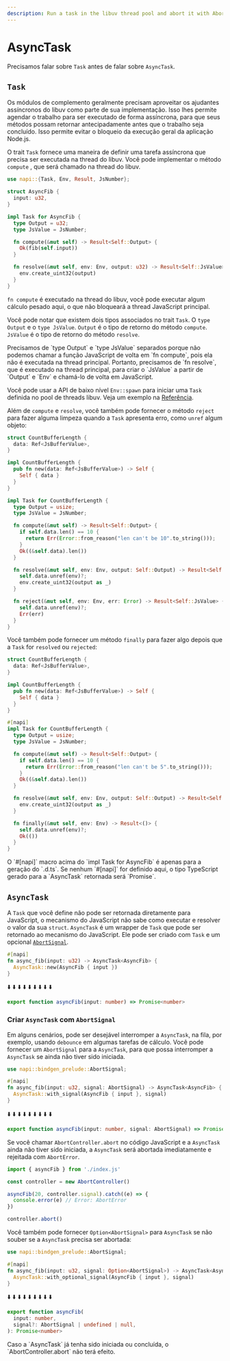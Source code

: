 ```yaml
---
description: Run a task in the libuv thread pool and abort it with AbortSignal.
---
```


# AsyncTask

Precisamos falar sobre `Task` antes de falar sobre `AsyncTask`.

## `Task`

Os módulos de complemento geralmente precisam aproveitar os ajudantes assíncronos do libuv como parte de sua implementação. Isso lhes permite agendar o trabalho para ser executado de forma assíncrona, para que seus métodos possam retornar antecipadamente antes que o trabalho seja concluído. Isso permite evitar o bloqueio da execução geral da aplicação Node.js.

O trait `Task` fornece uma maneira de definir uma tarefa assíncrona que precisa ser executada na thread do libuv. Você pode implementar o método `compute` , que será chamado na thread do libuv.

```rust {11-13} filename="lib.rs"
use napi::{Task, Env, Result, JsNumber};

struct AsyncFib {
  input: u32,
}

impl Task for AsyncFib {
  type Output = u32;
  type JsValue = JsNumber;

  fn compute(&mut self) -> Result<Self::Output> {
    Ok(fib(self.input))
  }

  fn resolve(&mut self, env: Env, output: u32) -> Result<Self::JsValue> {
    env.create_uint32(output)
  }
}
```

`fn compute` é executado na thread do libuv, você pode executar algum cálculo pesado aqui, o que não bloqueará a thread JavaScript principal.

Você pode notar que existem dois tipos associados no trait `Task`. O `type Output` e o `type JsValue`. `Output` é o tipo de retorno do método `compute`. `JsValue` é o tipo de retorno do método `resolve`.


<Callout>
  Precisamos de `type Output` e `type JsValue` separados porque não podemos
  chamar a função JavaScript de volta em `fn compute`, pois ela não é executada
  na thread principal. Portanto, precisamos de `fn resolve`, que é executado na
  thread principal, para criar o `JsValue` a partir de `Output` e `Env` e
  chamá-lo de volta em JavaScript.
</Callout>

Você pode usar a API de baixo nível `Env::spawn` para iniciar uma `Task` definida no pool de threads libuv. Veja um exemplo na [Referência](../compat-mode/concepts/ref).

Além de `compute` e `resolve`, você também pode fornecer o método `reject` para fazer alguma limpeza quando a `Task` apresenta erro, como `unref` algum objeto:

```rust {28} filename="lib.rs"
struct CountBufferLength {
  data: Ref<JsBufferValue>,
}

impl CountBufferLength {
  pub fn new(data: Ref<JsBufferValue>) -> Self {
    Self { data }
  }
}

impl Task for CountBufferLength {
  type Output = usize;
  type JsValue = JsNumber;

  fn compute(&mut self) -> Result<Self::Output> {
    if self.data.len() == 10 {
      return Err(Error::from_reason("len can't be 10".to_string()));
    }
    Ok((&self.data).len())
  }

  fn resolve(&mut self, env: Env, output: Self::Output) -> Result<Self::JsValue> {
    self.data.unref(env)?;
    env.create_uint32(output as _)
  }

  fn reject(&mut self, env: Env, err: Error) -> Result<Self::JsValue> {
    self.data.unref(env)?;
    Err(err)
  }
}
```

Você também pode fornecer um método `finally` para fazer algo depois que a `Task` for `resolved` ou `rejected`:

```rust {27} filename="lib.rs"
struct CountBufferLength {
  data: Ref<JsBufferValue>,
}

impl CountBufferLength {
  pub fn new(data: Ref<JsBufferValue>) -> Self {
    Self { data }
  }
}

#[napi]
impl Task for CountBufferLength {
  type Output = usize;
  type JsValue = JsNumber;

  fn compute(&mut self) -> Result<Self::Output> {
    if self.data.len() == 10 {
      return Err(Error::from_reason("len can't be 5".to_string()));
    }
    Ok((&self.data).len())
  }

  fn resolve(&mut self, env: Env, output: Self::Output) -> Result<Self::JsValue> {
    env.create_uint32(output as _)
  }

  fn finally(&mut self, env: Env) -> Result<()> {
    self.data.unref(env)?;
    Ok(())
  }
}
```

<Callout>
O `#[napi]` macro acima do `impl Task for AsyncFib` é apenas para a geração do `.d.ts`. Se nenhum `#[napi]` for definido aqui, o tipo TypeScript gerado para a `AsyncTask` retornada será `Promise<unknown>`.
</Callout>

## `AsyncTask`

A `Task` que você define não pode ser retornada diretamente para JavaScript, o mecanismo do JavaScript não sabe como executar e resolver o valor da sua `struct`. `AsyncTask` é um wrapper de `Task` que pode ser retornado ao mecanismo do JavaScript. Ele pode ser criado com `Task` e um opcional [`AbortSignal`](https://developer.mozilla.org/en-US/docs/Web/API/AbortSignal).

```rust filename="lib.rs"
#[napi]
fn async_fib(input: u32) -> AsyncTask<AsyncFib> {
  AsyncTask::new(AsyncFib { input })
}
```

⬇️ ⬇️ ⬇️ ⬇️ ⬇️ ⬇️ ⬇️ ⬇️ ⬇️

```ts filename="index.d.ts"
export function asyncFib(input: number) => Promise<number>
```

### Criar `AsyncTask` com `AbortSignal`

Em alguns cenários, pode ser desejável interromper a `AsyncTask`, na fila, por exemplo, usando `debounce` em algumas tarefas de cálculo. Você pode fornecer um `AbortSignal` para a `AsyncTask`, para que possa interromper a `AsyncTask` se ainda não tiver sido iniciada.

```rust {4} filename="lib.rs"
use napi::bindgen_prelude::AbortSignal;

#[napi]
fn async_fib(input: u32, signal: AbortSignal) -> AsyncTask<AsyncFib> {
  AsyncTask::with_signal(AsyncFib { input }, signal)
}
```

⬇️ ⬇️ ⬇️ ⬇️ ⬇️ ⬇️ ⬇️ ⬇️ ⬇️

```ts filename="index.d.ts"
export function asyncFib(input: number, signal: AbortSignal) => Promise<number>
```

Se você chamar `AbortController.abort` no código JavaScript e a `AsyncTask` ainda não tiver sido iniciada, a `AsyncTask` será abortada imediatamente e rejeitada com `AbortError`.

```js {6} filename="test.mjs"
import { asyncFib } from './index.js'

const controller = new AbortController()

asyncFib(20, controller.signal).catch((e) => {
  console.error(e) // Error: AbortError
})

controller.abort()
```

Você também pode fornecer `Option<AbortSignal>` para `AsyncTask` se não souber se a `AsyncTask` precisa ser abortada:

```rust filename="lib.rs"
use napi::bindgen_prelude::AbortSignal;

#[napi]
fn async_fib(input: u32, signal: Option<AbortSignal>) -> AsyncTask<AsyncFib> {
  AsyncTask::with_optional_signal(AsyncFib { input }, signal)
}
```

⬇️ ⬇️ ⬇️ ⬇️ ⬇️ ⬇️ ⬇️ ⬇️ ⬇️

```ts filename="index.d.ts"
export function asyncFib(
  input: number,
  signal?: AbortSignal | undefined | null,
): Promise<number>
```

<Callout>
  Caso a `AsyncTask` já tenha sido iniciada ou concluída, o
  `AbortController.abort` não terá efeito.
</Callout>
